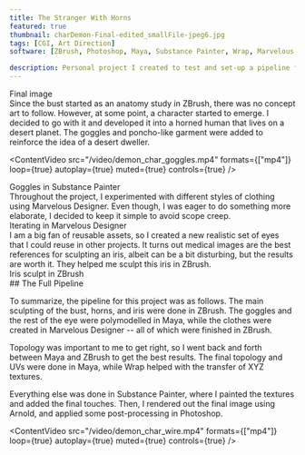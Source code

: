 ```yaml
---
title: The Stranger With Horns
featured: true
thumbnail: charDemon-Final-edited_smallFile-jpeg6.jpg
tags: [CGI, Art Direction]
software: [ZBrush, Photoshop, Maya, Substance Painter, Wrap, Marvelous Designer]

description: Personal project I created to test and set-up a pipeline for realistic 3D character art creation. My aim was to achieve photorealism for a still image while not taking too long with execution.
---
```


<ContentImg src="charDemon-Final-edited_smallFile-jpeg6.jpg" alt="Something" dir="cs" />
<Caption>Final image</Caption>

<div class="block-text">
Since the bust started as an anatomy study in ZBrush, there was no concept art to follow. However, at some point, a character started to emerge. I decided to go with it and developed it into a horned human that lives on a desert planet. The goggles and poncho-like garment were added to reinforce the idea of a desert dweller.
</div>

<ContentVideo src="/video/demon_char_goggles.mp4" formats={["mp4"]} loop={true} autoplay={true} muted={true} controls={true} />
<Caption>Goggles in Substance Painter</Caption>

<ContentImg src="horned_stranger-closeup-01.jpg" alt="Something" dir="cs/horns" />

<div class="block-text">
Throughout the project, I experimented with different styles of clothing using Marvelous Designer. Even though, I was eager to do something more elaborate, I decided to keep it simple to avoid scope creep.
</div>

<ContentFlex cols={2}>
    <ContentImg src="horned_stranger-md-01.jpg" alt="Something" dir="cs/horns" />
    <ContentImg src="horned_stranger-md-02.jpg" alt="Something" dir="cs/horns" />
</ContentFlex>
<Caption>Iterating in Marvelous Designer</Caption>

<ContentImg src="dp-experiments.jpg" alt="Something" dir="cs" />

<div class="block-text">
I am a big fan of reusable assets, so I created a new realistic set of eyes that I could reuse in other projects. It turns out medical images are the best references for sculpting an iris, albeit can be a bit disturbing, but the results are worth it. They helped me sculpt this iris in ZBrush.
</div>

<ContentImg src="iris_sculpted.jpg" alt="Something" dir="cs" />
<Caption>Iris sculpt in ZBrush</Caption>

<ContentImg src="charDemon-Final_Clay.jpg" alt="Something" dir="cs" />

<div class="block-text">
## The Full Pipeline

To summarize, the pipeline for this project was as follows. The main sculpting of the bust, horns, and iris were done in ZBrush. The goggles and the rest of the eye were polymodelled in Maya, while the clothes were created in Marvelous Designer -- all of which were finished in ZBrush.

Topology was important to me to get right, so I went back and forth between Maya and ZBrush to get the best results. The final topology and UVs were done in Maya, while Wrap helped with the transfer of XYZ textures.

Everything else was done in Substance Painter, where I painted the textures and added the final touches. Then, I rendered out the final image using Arnold, and applied some post-processing in Photoshop.
</div>

<ContentVideo src="/video/demon_char_wire.mp4" formats={["mp4"]} loop={true} autoplay={true} muted={true} controls={true} />

<ContentImg src="horned_stranger-closeup-02.jpg" alt="Something" dir="cs/horns" />
